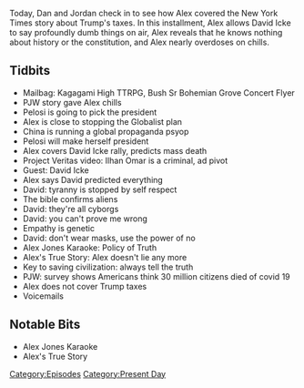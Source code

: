 {{Episode
    | title           = September 28, 2020
    | caption         = [https://knowledgefight.libsyn.com/487-september-28-2020 Listen to this episode on Libsyn]
    | episodeNumber   = 487
    | length          = 01:23:25
    | airDate         = September 30, 2020
    | coverageDate    = September 28, 2020
    | episodeType     = [[:Category:Present Day|Present Day]]
    | appearance      = [[Paul Joseph Watson]], [[Nancy Pelosi]], [[David Icke]], [[Ilhan Omar]]
    | oocDrop         = I've been scammed
    | previousEpisode = [[486: September 27, 2020]]
    | nextEpisode     = [[488: The First Debate Spectacular]]
}}

{{Stub}}

Today, Dan and Jordan check in to see how Alex covered the New York Times story about Trump's taxes. In this installment, Alex allows David Icke to say profoundly dumb things on air, Alex reveals that he knows nothing about history or the constitution, and Alex nearly overdoses on chills.

==Tidbits==

*Mailbag: Kagagami High TTRPG, Bush Sr Bohemian Grove Concert Flyer
*PJW story gave Alex chills
*Pelosi is going to pick the president
*Alex is close to stopping the Globalist plan
*China is running a global propaganda psyop
*Pelosi will make herself president
*Alex covers David Icke rally, predicts mass death
*Project Veritas video: Ilhan Omar is a criminal, ad pivot
*Guest: David Icke
*Alex says David predicted everything
*David: tyranny is stopped by self respect
*The bible confirms aliens
*David: they're all cyborgs
*David: you can't prove me wrong
*Empathy is genetic
*David: don't wear masks, use the power of no
*Alex Jones Karaoke: Policy of Truth
*Alex's True Story: Alex doesn't lie any more
*Key to saving civilization: always tell the truth
*PJW: survey shows Americans think 30 million citizens died of covid 19
*Alex does not cover Trump taxes
*Voicemails

==Notable Bits==

*Alex Jones Karaoke
*Alex's True Story

[[Category:Episodes]]
[[Category:Present Day]]